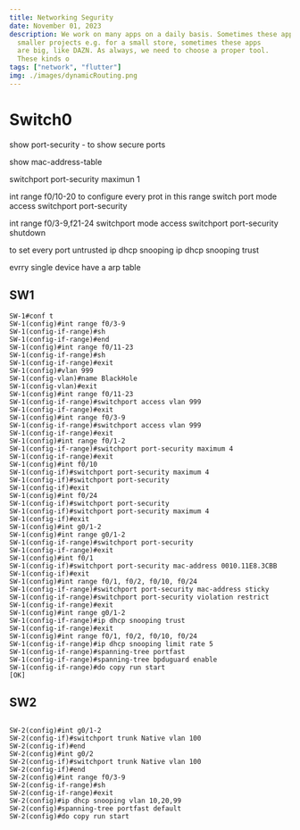 ```yaml
---
title: Networking Segurity
date: November 01, 2023
description: We work on many apps on a daily basis. Sometimes these apps are
  smaller projects e.g. for a small store, sometimes these apps
  are big, like DAZN. As always, we need to choose a proper tool.
  These kinds o
tags: ["network", "flutter"]
img: ./images/dynamicRouting.png
---
```


# Switch0

show port-security - to show secure ports

show mac-address-table

switchport port-security maximun 1

int range f0/10-20
to configure every prot in this range
switch port mode access
switchport port-security

int range f0/3-9,f21-24
switchport mode access
switchport port-security
shutdown

to set every port untrusted
ip dhcp snooping
ip dhcp snooping trust

evrry single device have a arp table

## SW1

```
SW-1#conf t
SW-1(config)#int range f0/3-9
SW-1(config-if-range)#sh
SW-1(config-if-range)#end
SW-1(config)#int range f0/11-23
SW-1(config-if-range)#sh
SW-1(config-if-range)#exit
SW-1(config)#vlan 999
SW-1(config-vlan)#name BlackHole
SW-1(config-vlan)#exit
SW-1(config)#int range f0/11-23
SW-1(config-if-range)#switchport access vlan 999
SW-1(config-if-range)#exit
SW-1(config)#int range f0/3-9
SW-1(config-if-range)#switchport access vlan 999
SW-1(config-if-range)#exit
SW-1(config)#int range f0/1-2
SW-1(config-if-range)#switchport port-security maximum 4
SW-1(config-if-range)#exit
SW-1(config)#int f0/10
SW-1(config-if)#switchport port-security maximum 4
SW-1(config-if)#switchport port-security
SW-1(config-if)#exit
SW-1(config)#int f0/24
SW-1(config-if)#switchport port-security
SW-1(config-if)#switchport port-security maximum 4
SW-1(config-if)#exit
SW-1(config)#int g0/1-2
SW-1(config)#int range g0/1-2
SW-1(config-if-range)#switchport port-security
SW-1(config-if-range)#exit
SW-1(config)#int f0/1
SW-1(config-if)#switchport port-security mac-address 0010.11E8.3CBB
SW-1(config-if)#exit
SW-1(config)#int range f0/1, f0/2, f0/10, f0/24
SW-1(config-if-range)#switchport port-security mac-address sticky
SW-1(config-if-range)#switchport port-security violation restrict
SW-1(config-if-range)#exit
SW-1(config)#int range g0/1-2
SW-1(config-if-range)#ip dhcp snooping trust
SW-1(config-if-range)#exit
SW-1(config)#int range f0/1, f0/2, f0/10, f0/24
SW-1(config-if-range)#ip dhcp snooping limit rate 5
SW-1(config-if-range)#spanning-tree portfast
SW-1(config-if-range)#spanning-tree bpduguard enable
SW-1(config-if-range)#do copy run start
[OK]
```

## SW2

```

SW-2(config)#int g0/1-2
SW-2(config-if)#switchport trunk Native vlan 100
SW-2(config-if)#end
SW-2(config)#int g0/2
SW-2(config-if)#switchport trunk Native vlan 100
SW-2(config-if)#end
SW-2(config)#int range f0/3-9
SW-2(config-if-range)#sh
SW-2(config-if-range)#exit
SW-2(config)#ip dhcp snooping vlan 10,20,99
SW-2(config)#spanning-tree portfast default
SW-2(config)#do copy run start
```
